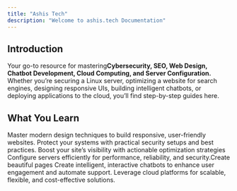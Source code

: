 ```yaml
---
title: "Ashis Tech"
description: "Welcome to ashis.tech Documentation"
---
```


## Introduction

Your go-to resource for mastering**Cybersecurity, SEO, Web Design, Chatbot Development, Cloud Computing, and Server Configuration.** \
Whether you’re securing a Linux server, optimizing a website for search engines, designing responsive UIs, building intelligent chatbots, or deploying applications to the cloud, you’ll find step-by-step guides here.

## What You Learn

<Columns cols={2}>
  <Card title="Web Design:" icon="palette">
    Master modern design techniques to build responsive, user-friendly websites.
  </Card>
  <Card title="Cybersecurity:" icon="shield">
    Protect your systems with practical security setups and best practices.
  </Card>
  <Card title="SEO:" icon="bullseye-arrow">
    Boost your site’s visibility with actionable optimization strategies
  </Card>
  <Card title="Server Configuration:" icon="server">
    Configure servers efficiently for performance, reliability, and security.Create beautiful pages
  </Card>
  <Card title="Chatbot Development:" icon="message-dots">
    Create intelligent, interactive chatbots to enhance user engagement and automate support.
  </Card>
  <Card title="Cloud Computing:" icon="cloud-check">
    Leverage cloud platforms for scalable, flexible, and cost-effective solutions.
  </Card>
</Columns>